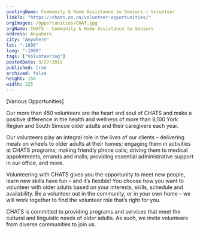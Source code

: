 ```yaml
---
postingName: Community & Home Assistance to Seniors – Volunteer
linkTo: "https://chats.on.ca/volunteer-opportunities/"
orgImages: /opportunities/CHAT.jpg
orgName: CHATS - Community & Home Assistance to Seniors
address: Anywhere
city: "Anywhere"
lat: "-1000"
long: "-1000"  
tags: ["Volunteering"]
postedDate: 3/27/2019
published: true
archived: false
height: 150
width: 225
---
```

<div>
<p>[Various Opportunities]</p>
<p>Our more than 450 volunteers are the heart and soul of CHATS and make a
positive difference in the health and wellness of more than 8,100 York Region
and South Simcoe older adults and their caregivers each year.</p>
<p>Our volunteers play an integral role in the lives of our clients – delivering
meals on wheels to older adults at their homes; engaging them in activities at
CHATS programs; making friendly phone calls; driving them to medical
appointments, errands and malls; providing essential administrative support in
our office, and more.</p>
<p>Volunteering with CHATS gives you the opportunity to meet new people, learn new
skills have fun – and it’s flexible! You choose how you want to volunteer with
older adults based on your interests, skills, schedule and availability. Be a
volunteer out in the community, or in your own home – we will work together to
find the volunteer role that’s right for you.</p>
<p>CHATS is committed to providing programs and services that meet the cultural
and linguistic needs of older adults. As such, we invite volunteers from
diverse communities to join us.</p>
</div>
